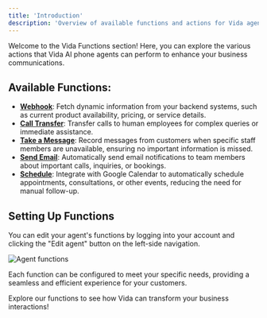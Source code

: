 ```yaml
---
title: 'Introduction'
description: 'Overview of available functions and actions for Vida agents.'
---
```


Welcome to the Vida Functions section! Here, you can explore the various actions that Vida AI phone agents can perform to enhance your business communications.

## Available Functions:
- **[Webhook](/functions/webhook)**: Fetch dynamic information from your backend systems, such as current product availability, pricing, or service details.
- **[Call Transfer](/functions/call-transfer)**: Transfer calls to human employees for complex queries or immediate assistance.
- **[Take a Message](/functions/take-message)**: Record messages from customers when specific staff members are unavailable, ensuring no important information is missed.
- **[Send Email](/functions/send-email)**: Automatically send email notifications to team members about important calls, inquiries, or bookings.
- **[Schedule](/functions/schedule)**: Integrate with Google Calendar to automatically schedule appointments, consultations, or other events, reducing the need for manual follow-up.

## Setting Up Functions

You can edit your agent's functions by logging into your account and clicking the "Edit agent" button on the left-side navigation.

![Agent functions](https://vidapublic.s3.us-east-2.amazonaws.com/vida-edit-agent-functions.png "Agent functions")

Each function can be configured to meet your specific needs, providing a seamless and efficient experience for your customers.

Explore our functions to see how Vida can transform your business interactions!
